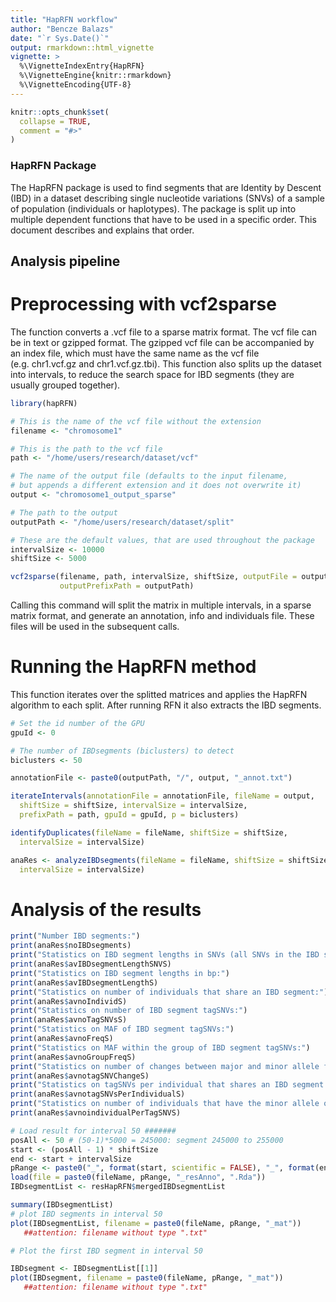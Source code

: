```yaml
---
title: "HapRFN workflow"
author: "Bencze Balazs"
date: "`r Sys.Date()`"
output: rmarkdown::html_vignette
vignette: >
  %\VignetteIndexEntry{HapRFN}
  %\VignetteEngine{knitr::rmarkdown}
  %\VignetteEncoding{UTF-8}
---
```


```r
knitr::opts_chunk$set(
  collapse = TRUE,
  comment = "#>"
)
```

### HapRFN Package

The HapRFN package is used to find segments that are Identity by Descent (IBD) in a dataset describing single nucleotide variations (SNVs) of a sample of population (individuals or haplotypes).
The package is split up into multiple dependent functions that have to be used in a specific order. This document describes and explains that order.

## Analysis pipeline

# Preprocessing with vcf2sparse

The function converts a .vcf file to a sparse matrix format. The vcf file can be in text or gzipped format. The gzipped vcf file can be accompanied by an index file, which must have the same name as the vcf file (e.g. chr1.vcf.gz and chr1.vcf.gz.tbi). This function also splits up the dataset into intervals, to reduce the search space for IBD segments (they are usually grouped together).

```r
library(hapRFN)

# This is the name of the vcf file without the extension
filename <- "chromosome1"

# This is the path to the vcf file
path <- "/home/users/research/dataset/vcf"

# The name of the output file (defaults to the input filename,
# but appends a different extension and it does not overwrite it)
output <- "chromosome1_output_sparse"

# The path to the output
outputPath <- "/home/users/research/dataset/split"

# These are the default values, that are used throughout the package
intervalSize <- 10000
shiftSize <- 5000

vcf2sparse(filename, path, intervalSize, shiftSize, outputFile = output,
           outputPrefixPath = outputPath)

```

Calling this command will split the matrix in multiple intervals, in a sparse matrix format, and generate an annotation, info and individuals file. These files will be used in the subsequent calls.

# Running the HapRFN method

This function iterates over the splitted matrices and applies the HapRFN algorithm to each split. After running RFN it also extracts the IBD segments.

```r
# Set the id number of the GPU
gpuId <- 0

# The number of IBDsegments (biclusters) to detect
biclusters <- 50

annotationFile <- paste0(outputPath, "/", output, "_annot.txt")

iterateIntervals(annotationFile = annotationFile, fileName = output,
  shiftSize = shiftSize, intervalSize = intervalSize,
  prefixPath = path, gpuId = gpuId, p = biclusters)

identifyDuplicates(fileName = fileName, shiftSize = shiftSize,
  intervalSize = intervalSize)

anaRes <- analyzeIBDsegments(fileName = fileName, shiftSize = shiftSize,
  intervalSize = intervalSize)
```

# Analysis of the results

```r
print("Number IBD segments:")
print(anaRes$noIBDsegments)
print("Statistics on IBD segment lengths in SNVs (all SNVs in the IBD segment):")
print(anaRes$avIBDsegmentLengthSNVS)
print("Statistics on IBD segment lengths in bp:")
print(anaRes$avIBDsegmentLengthS)
print("Statistics on number of individuals that share an IBD segment:")
print(anaRes$avnoIndividS)
print("Statistics on number of IBD segment tagSNVs:")
print(anaRes$avnoTagSNVsS)
print("Statistics on MAF of IBD segment tagSNVs:")
print(anaRes$avnoFreqS)
print("Statistics on MAF within the group of IBD segment tagSNVs:")
print(anaRes$avnoGroupFreqS)
print("Statistics on number of changes between major and minor allele frequency:")
print(anaRes$avnotagSNVChangeS)
print("Statistics on tagSNVs per individual that shares an IBD segment:")
print(anaRes$avnotagSNVsPerIndividualS)
print("Statistics on number of individuals that have the minor allele of tagSNVs:")
print(anaRes$avnoindividualPerTagSNVS)

# Load result for interval 50 #######
posAll <- 50 # (50-1)*5000 = 245000: segment 245000 to 255000
start <- (posAll - 1) * shiftSize
end <- start + intervalSize
pRange <- paste0("_", format(start, scientific = FALSE), "_", format(end, scientific = FALSE))
load(file = paste0(fileName, pRange, "_resAnno", ".Rda"))
IBDsegmentList <- resHapRFN$mergedIBDsegmentList

summary(IBDsegmentList)
# plot IBD segments in interval 50
plot(IBDsegmentList, filename = paste0(fileName, pRange, "_mat"))
   ##attention: filename without type ".txt"

# Plot the first IBD segment in interval 50

IBDsegment <- IBDsegmentList[[1]]
plot(IBDsegment, filename = paste0(fileName, pRange, "_mat"))
   ##attention: filename without type ".txt"
```


